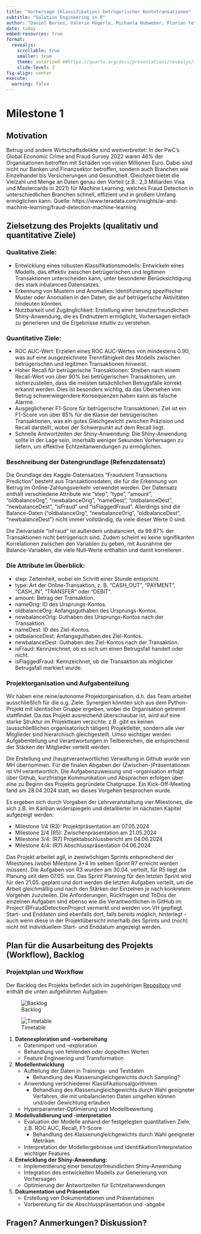 ```yaml
---
title: "Vorhersage (Klassifikation) betrügerischer Kontotransationen"
subtitle: "Solution Engineering in R"
author: "Daniel Borsos, Valerie Högerle, Michaela Hubweber, Florian Ye"
date: today
embed-resources: true
format:
  revealjs:
    scrollable: true
    smaller: true
    theme: solarized ##https://quarto.org/docs/presentations/revealjs/themes.html
    slide-level: 3
fig-align: center
execute: 
  warning: false
---
```




# Milestone 1 

## Motivation
Betrug und andere Wirtschaftsdelikte sind weitverbreitet: In der PwC's Global Economic Crime and Fraud Survey 2022 waren 46% der Organisationen betroffen mit Schäden von vielen Millionen Euro. Dabei sind nicht nur Banken und Finanzsektor betroffen, sondern auch Branchen wie Einzelhandel bis Versicherungen und Gesundheit. Gleichzeit bietet die Vielzahl und Menge an Daten genau den Vorteil (z.B.: 2,3 Milliarden Visa und Mastercards in 2021) für Machine Learning, welches Fraud Detection in unterschiedlichen Branchen schnell, effizient und in großem Umfang ermöglichen kann.
Quelle: https://www.teradata.com/insights/ai-and-machine-learning/fraud-detection-machine-learning

## Zielsetzung des Projekts (qualitativ und quantitative Ziele)
### Qualitative Ziele: {.scrollable}
- Entwicklung eines robusten Klassifikationsmodells: Entwickeln eines Modells, das effektiv zwischen betrügerischen und legitimen Transaktionen unterscheiden kann, unter besonderer Berücksichtigung des stark inbalanced Datensatzes.
- Erkennung von Mustern und Anomalien: Identifizierung spezifischer Muster oder Anomalien in den Daten, die auf betrügerische Aktivitäten hindeuten könnten.
- Nutzbarkeit und Zugänglichkeit: Erstellung einer benutzerfreundlichen Shiny-Anwendung, die es Endnutzern ermöglicht, Vorhersagen einfach zu generieren und die Ergebnisse intuitiv zu verstehen.

### Quantitative Ziele: {.scrollable}
- ROC AUC-Wert: Erzielen eines ROC AUC-Wertes von mindestens 0.90, was auf eine ausgezeichnete Trennfähigkeit des Modells zwischen betrügerischen und legitimen Transaktionen hinweist.
- Hoher Recall für betrügerische Transaktionen: Streben nach einem Recall-Wert von über 90% bei betrügerischen Transaktionen, um sicherzustellen, dass die meisten tatsächlichen Betrugsfälle korrekt erkannt werden. Dies ist besonders wichtig, da das Übersehen von Betrug schwerwiegendere Konsequenzen haben kann als falsche Alarme.
- Ausgeglichener F1-Score für betrügerische Transaktionen: Ziel ist ein F1-Score von über 85% für die Klasse der betrügerischen Transaktionen, was ein gutes Gleichgewicht zwischen Präzision und Recall darstellt, wobei der Schwerpunkt auf dem Recall liegt.
- Schnelle Antwortzeiten der Shiny-Anwendung: Die Shiny-Anwendung sollte in der Lage sein, innerhalb weniger Sekunden Vorhersagen zu liefern, um effektive Echtzeitanwendungen zu ermöglichen.

### Beschreibung der Datengrundlage (Refenzdatensatz) {.scrollable}

Die Grundlage des Kaggle-Datensatzes "Fraudulent Transactions Prediction" besteht aus Transaktionsdaten, die für die Erkennung von Betrug im Online-Zahlungsverkehr verwendet werden. Der Datensatz enthält verschiedene Attribute wie "step", "type", "amount", "oldbalanceOrg", "newbalanceOrig", "nameDest", "oldbalanceDest", "newbalanceDest", "isFraud" und "isFlaggedFraud". Allerdings sind die Balance-Daten ("oldbalanceOrg", "newbalanceOrig", "oldbalanceDest", "newbalanceDest") nicht immer vollständig, da viele dieser Werte 0 sind.

Die Zielvariable "isFraud" ist außerdem unbalanciert, da 99.87% der Transaktionen nicht betrügerisch sind. Zudem scheint es keine signifikanten Korrelationen zwischen den Variablen zu geben, mit Ausnahme der Balance-Variablen, die viele Null-Werte enthalten und damit korrelieren .

### Die Attribute im Überblick: {.scrollable}

- step: Zeiteinheit, wobei ein Schritt einer Stunde entspricht.
- type: Art der Online-Transaktion, z. B. "CASH_OUT", "PAYMENT", "CASH_IN", "TRANSFER" oder "DEBIT".
- amount: Betrag der Transaktion.
- nameOrig: ID des Ursprungs-Kontos.
- oldbalanceOrg: Anfangsguthaben des Ursprungs-Kontos.
- newbalanceOrig: Guthaben des Ursprungs-Kontos nach der Transaktion.
- nameDest: ID des Ziel-Kontos.
- oldbalanceDest: Anfangsguthaben des Ziel-Kontos.
- newbalanceDest: Guthaben des Ziel-Kontos nach der Transaktion.
- isFraud: Kennzeichnet, ob es sich um einen Betrugsfall handelt oder nicht.
- isFlaggedFraud: Kennzeichnet, ob die Transaktion als möglicher Betrugsfall markiert wurde.

### Projektorganisation und Aufgabenteilung {.scrollable}
Wir haben eine reine/autonome Projektorganisation, d.h. das Team arbeitet ausschließlich für die o.g. Ziele. Synergien könnten sich aus dem Python-Projekt mit identischer Gruppe ergeben, wobei die Organisation getrennt stattfindet. Da das Projekt ausreichend überschaubar ist, wird auf eine starke Struktur im Projektteam verzichte: z.B. gibt es keinen (ausschließlichen organisatorisch tätigen) Projektleiter, sondern alle vier Mitglieder sind hierarchisch gleichgestellt. Umso wichtiger werden Aufgabenteilung und Verantwortungen in Teilbereichen, die entsprechend der Stärken der Mitglieder verteilt werden.

Die Erstellung und (hauptverantwortliche) Verwaltung in Github wurde von MH übernommen. Für die finalen Abgaben der (Zwischen-)Präsentationen ist VH verantwortlich. Die Aufgabenzuweisung und -organisation erfolgt über Github, kurzfristige Kommunikation und Absprachen erfolgen über eine zu Beginn des Projekts gegründete Chatgruppe. Ein Kick-Off-Meeting fand am 28.04.2024 statt, wo dieses Vorgehen besprochen wurde.

Es ergeben sich durch Vorgaben der Lehrveranstaltung vier Milestones, die sich z.B. im Kanban widerspiegeln und detaillierter im nächsten Kapitel aufgezeigt werden: 

- Milestone 1/4 (R3): Projektpräsentation am 07.05.2024 
- Milestone 2/4 (R5): Zwischenpräsentation am 21.05.2024
- Milestone 3/4: (R7) Projektabschlussbericht am 04.06.2024
- Milestone 4/4: (R7) Abschlusspräsentation 04.06.2024

Das Projekt arbeitet agil, in zweiwöchigen Sprints entsprechend der Milestones (wobei Milestone 3+4 im selben Sprint R7 erreicht werden müssen). Die Aufgaben von R3 wurden am 30.04. verteilt, für R5 liegt die Planung seit dem 07.05. vor. Das Sprint Planning für den letzten Sprint wird für den 21.05. geplant und dort werden die letzten Aufgaben verteilt, um die Arbeit gleichmäßig und nach den Stärken der Einzelnen je nach konkretem Vorgehen zuzuteilen. Die Anforderungen, Rückfragen und ToDos der einzelnen Aufgaben sind ebenso wie die Verantwortlichen in GitHub im Project @FraudDetectionProject vermerkt und werden von VH gepflegt. Start- und Enddaten sind ebenfalls dort, falls bereits möglich, hinterlegt - auch wenn diese in der Projektübersicht innerhalb des Sprints und (noch) nicht mit individuellem Start- und Enddatum angezeigt werden.

## Plan für die Ausarbeitung des Projekts (Workflow), Backlog 

### Projektplan und Workflow {.scrollable}

Der Backlog des Projekts befindet sich im zugehörigen [Repository](https://github.com/users/Abbastanza/projects/3) und enthält die unten aufgeführten Aufgaben:

::: {layout-ncol=2}

![Backlog](img/kanban.png)


![Timetable](img/workflow.png)

:::


1. **Datenexploration und -vorbereitung**
   - Datenimport und -exploration
   - Behandlung von fehlenden oder doppelten Werten
   - Feature Engineering und Transformation
   
2. **Modellentwicklung**
   - Aufteilung der Daten in Trainings- und Testdaten
      - Behandlung des Klassenungleichgewichts durch Sampling? 
   - Anwendung verschiedener Klassifikationsalgorithmen
      - Behandlung des Klassenungleichgewichts durch Wahl geeigneter Verfahren, die mit unbalancierten Daten umgehen können und/oder Gewichtung erlauben
   - Hyperparameter-Optimierung und Modellbewertung

3. **Modellvalidierung und -interpretation**
   - Evaluation der Modelle anhand der festgelegten quantitativen Ziele, z.B. ROC AUC, Recall, F1-Score
      - Behandlung des Klassenungleichgewichts durch Wahl geeigneter Metriken
   - Interpretation der Modellergebnisse und Identifikation/Interpretation wichtiger Features
   
4. **Entwicklung der Shiny-Anwendung:**
   - Implementierung einer benutzerfreundlichen Shiny-Anwendung
   - Integration des entwickelten Modells zur Generierung von Vorhersagen
   - Optimierung der Antwortzeiten für Echtzeitanwendungen

5. **Dokumentation und Präsentation**
   - Erstellung von Dokumentationen und Präsentationen
   - Vorbereitung für die Abschlusspräsentation und -abgabe

## Fragen? Anmerkungen? Diskussion? 

